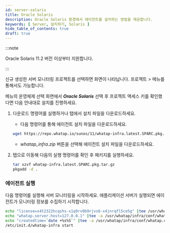```yaml
---
id: server-solaris
title: Oracle Solaris
description: Oracle Solaris 환경에서 에이전트를 설치하는 방법을 제공합니다.
keywords: [ Server, 설치하기, Solaris ]
hide_table_of_contents: true
draft: true
---
```


:::note 

Oracle Solaris 11.2 버전 이상부터 지원합니다.

:::

신규 생성한 서버 모니터링 프로젝트를 선택하면 <Cmdname sid="side_agentInstall" className="uitext" /> 화면이 나타납니다. 프로젝트 <Cmdname sid="side_management" className="uitext" /> &gt; <Cmdname sid="side_agentInstall" className="uitext" /> 메뉴를 통해서도 가능합니다.

<ImgLang img='server-install-oracle-solaris.png' desc='서버 모니터링 Solaris'/>

<Cmdname sid="side_agentInstall" className="uitext" /> 메뉴의 운영체제 선택 화면에서 ***Oracle Solaris*** 선택 후 프로젝트 액세스 키를 확인했다면 다음 안내대로 설치를 진행하세요. 

1. 다운로드 명령어를 실행하거나 <Cmdname sid="TTL07853" className="uitext" /> 탭에서 설치 파일을 다운로드하세요. 

    * 다음 명령어를 통해 에이전트 설치 파일을 다운로드하세요. 

    ```bash 
    wget https://repo.whatap.io/sunos/11/whatap-infra.latest.SPARC.pkg.tar.gz
    ```

    * *whatap_infra.zip* 버튼을 선택해 에이전트 설치 파일을 다운로드하세요.

1. <Cmdname sid="server_installAgent_aix_runSetup" className="uitext" /> 탭으로 이동해 다음의 실행 명령어를 확인 후 패키지를 실행하세요.

    ```bash 
    tar xzvf whatap-infra.latest.SPARC.pkg.tar.gz
    pkgadd -d .
    ```

### 에이전트 실행 

다음 명령어를 실행해 서버 모니터링을 시작하세요. 애플리케이션 서버가 실행되면 에이전트가 모니터링 정보를 수집하기 시작합니다. 

```bash 
echo "license=x4t2322hcqshs-x1q9rv0b9rjvs6-x4jnrqfl5ce5g" |tee /usr/whatap/infra/conf/whatap.conf
echo "whatap.server.host=127.0.0.1" |tee -a /usr/whatap/infra/conf/whatap.conf
echo "createdtime=`date +%s%S`" |tee -a /usr/whatap/infra/conf/whatap.conf
/etc/init.d/whatap-infra start
```